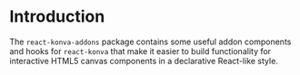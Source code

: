 
<Meta title="react-konva-addons/Introduction" />

# Introduction

The `react-konva-addons` package contains some useful addon components and hooks
for `react-konva` that make it easier to build functionality for interactive
HTML5 canvas components in a declarative React-like style.
